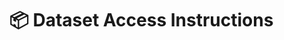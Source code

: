 # 📦 Dataset Access Instructions
<!--## 🛰️ Dataset Overview
[**LiRSI-XA**] is a corss-modal dataset designed for research on LiDAR place recognition based on satellite imagery. The point cloud data was collected using Ouster OS1-64 LiDAR in Xiang'an District, Xiamen, with a trajectory mileage of approximately **100km**. The resolution of original satellite imagery is **0.5m**, uniformly cropped into submaps of **60m x 60m**, with two-thirds overlap between adjacent submaps.

The remote sensing submaps are divided into a training set and several testing sets of different scales (**4km², 9km², 16km² and 100km²**), enabling evaluation under varying retrieval ranges.
For each submap, we provide the corresponding UTM coordinates.

The LiDAR point clouds are divided into training and testing subsets, as detailed in the accompanying **readme.txt** file. 
For each LiDAR frame, we provide the corresponding timestamp, UTM coordinates, and yaw angle, obtained from a high-precision RTK/INS system.

[**LiRSI-Oxford**] is an extension of the Oxford Radar RobotCar dataset. We supplement remote sensing images as a database (**2.8km²**). Provide only two sequences (11-14-02-26, 14-12-05-52) to verify the zero-shot generalization ability of the model. The preparation method of the data and the provided metadata are consistent with LiRSI-XA. 

[**LiRSI-Kitti360**] is an extension of the Kitti360 dataset, which is an urban scene dataset consisting of 9 sequences with a mileage of approximately **80km**, commonly used for 3D perception and localization. We associate each trajectory with corresponding remote sensing imagery. Contains six sequences for training (02, 03, 04, 05, 06, 07), one sequence for validation (00), and two sequences for testing (09, 10). The preparation method of the data and the provided metadata are consistent with LiRSI-XA. 

## 🔑 Access Policy
To ensure responsible use and proper tracking of dataset usage, **LiRSI-XA**, **LiRSI-Oxford** and **LiRSI-Kitti360** are released under an **application-based access policy**.

Researchers who wish to use this dataset are required to send an email request to our team. After verification, we will provide download access.

### 📧 How to Apply
Please include the following information in your request:

1. **Name and Affiliation/Organization**

2. **Intended Use** (briefly describe your research purpose)

3. **Dataset Name** (e.g., LiRSI-XA, LiRSI-Oxford, or LiRSI-Kitti360)

4. **Personal / Lab Website**

5. **Agreement to the License Agreement** — by sending the request email, you acknowledge that you have read and agreed to the terms.

Send your request to:  
✉️ **[shizw1995@stu.xmu.edu.cn]**  
Subject: `[Dataset Access Request]-[Dataset Name]`

## 📜 License Agreement

Copyright Notice: ©2025 Xiamen University

Xiamen University hereby grants to you a non-transferable, non-exclusive, royalty-free, non-commercial, non-clinical, not-for-use-with-human-subjects, research license to use the requested dataset (the “Dataset”). 
You agree to include this license and the above copyright notice in all copies of the Dataset.
The Dataset may not be distributed, shared, or transferred to any third party.
This license does not grant any rights or licenses to any other patents, copyrights, or other forms of intellectual property owned or controlled by Xiamen University.

YOU AGREE THAT THE DATASET PROVIDED HEREUNDER IS EXPERIMENTAL AND IS PROVIDED “AS IS”, WITHOUT ANY WARRANTY OF ANY KIND, EXPRESSED OR IMPLIED, INCLUDING WITHOUT LIMITATION WARRANTIES OF MERCHANTABILITY OR FITNESS FOR ANY PARTICULAR PURPOSE, OR NON-INFRINGEMENT OF ANY THIRD-PARTY PATENT, COPYRIGHT, OR ANY OTHER THIRD-PARTY RIGHT.
IN NO EVENT SHALL THE CREATORS OF THE DATASET OR XIAMEN UNIVERSITY BE LIABLE FOR ANY DIRECT, INDIRECT, SPECIAL, OR CONSEQUENTIAL DAMAGES ARISING OUT OF OR IN ANY WAY CONNECTED WITH THE DATASET, THE USE OF THE DATASET, OR THIS AGREEMENT, WHETHER IN BREACH OF CONTRACT, TORT OR OTHERWISE, EVEN IF SUCH PARTY IS ADVISED OF THE POSSIBILITY OF SUCH DAMAGES.-->
